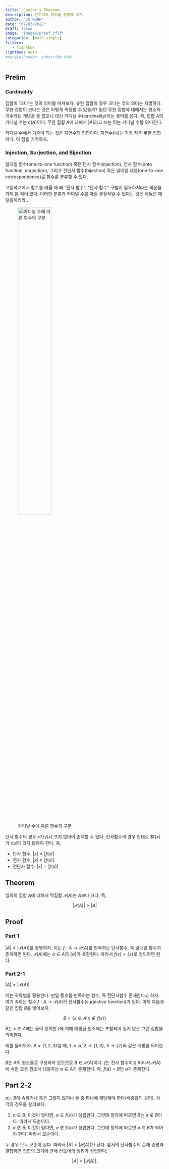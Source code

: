 ```yaml
---
title:  Cantor's Theorem
description: 칸토어의 정리를 증명해 보자.  
author: "JS HUHH"
date: "07/03/2022"
draft: false
image: "images/proof.jfif"
categories: [math-simple]
filters:
   - lightbox
lightbox: auto
#margin-header: subscribe.html
---
```


## Prelim

### Cardinality
집합이 '크다'는 것의 의미를 따져보자. 유한 집합의 경우 크다는 것의 의미는 자명하다. 무한 집합이 크다는 것은 어떻게 측정할 수 있을까? 일단 무한 집합에 대해서는 원소의 개수라는 개념을 쓸 없으니 대신 카디널 수(cardinality)라는 용어를 쓴다. 즉, 집합 $A$의 카디널 수는 $c(A)$이다. 무한 집합 $A$에 대해서 $|A|$라고 쓰는 이는 카디널 수를 의미한다. 

:::{.column-margin}
카디널 수에서 기준이 되는 것은 자연수의 집합이다. 자연수($\mathbb N$)는 가장 작은 무한 집합이다. 이 점을 기억하자. 
:::

### Injection, Surjection, and Bijection 

일대일 함수(one-to-one function) 혹은 단사 함수(injection), 전사 함수(onto function, surjection), 그리고 전단사 함수(bijection) 혹은 일대일 대응(one-to-one correspondence)로 함수를 분류할 수 있다. 

:::{.column-margin}
고등학교에서 함수를 배울 때 왜 "전사 함수", "단사 함수" 구별이 필요하지라는 의문을 가져 본 적이 있다. 이러한 분류가 카디널 수를 따질 결정적일 수 있다는 것은 뒤늦은 깨달음이리라... 
:::

![카디널 수에 따른 함수의 구분](images/four-functions.png){width=50%}

단사 함수의 경우 $x$가 $f(x)$ 크지 않아야 존재할 수 있다. 전사함수의 경우 반대로 $f(x)가 $x$보다 크지 않아야 한다. 즉, 

- 단사 함수: $|x| \leq |f(x)|$
- 전사 함수: $|x| \geq |f(x)|$
- 전단사 함수: $|x| = |f(x)|$

## Theorem 

임의의 집합 $A$에 대해서 멱집합 $\mathcal P (A)$는 $A$보다 크다. 즉, 

$$
|\mathcal P(A)| > |A|
$$

## Proof 

### Part 1 

$|A| \leq |\mathcal P (A)|$를 증명하자. 이는 $f: A \to \mathcal P(A)$를 만족하는 단사함수, 즉 일대일 함수가 존재하면 된다. $\mathcal P(A)$에는 $a \in A$의 $\{ a \}$가 포함된다. 따라서 $f(x) = \{ x \}$로 정의하면 된다. 

### Part 2-1
$|A| \neq |\mathcal P (A)|$

이는 귀류법을 활용한다. 만일 등호를 만족하는 함수, 즉 전단사함수 존재한다고 하자. 여기 속하는 함수 $f: A \to \mathcal P(A)$가 전사함수(surjective function)가 된다. 이제 다음과 같은 집합 $B$를 빚어보자. 

$$
B = \{ x \in A| x \notin f(x) \}
$$

$B$는 $x \in A$에는 들어 있지만 $f$에 의해 매핑된 원소에는 포함되어 있지 않은 그런 집합을 의미한다. 

:::{.column-margin}
예를 들어보자. $A = \{1,2,3\}$일 때, $1 \to \emptyset$, $2 \to \{ 1, 3\}$, $3 \to \{ 2\}$와 같은 매핑을 의미한다. 
:::

$B$는 $A$의 원소들로 구성되어 있으므로 $B \in \mathcal P(A)$이다. $f$는 전사 함수이고 따라서 $\mathcal P(A)$에 속한 모든 원소에 대응하는 $a \in A$가 존재한다. 즉, $f(a) = B$인 $a$가 존재한다. 

## Part 2-2

$a$는 $B$에 속하거나 혹은 그렇지 않거나 둘 중 하나에 해당해야 한다(배중률의 공리). 각각의 경우를 살펴보자. 


1. $a \in B$; 이것이 맞다면, $a \in f(a)$가 성립한다. 그런데 정의에 따르면 $B$는 $a \notin B$이다. 따라서 모순이다. 
2. $a \notin B$; 이것이 맞다면, $a \notin f(a)$가 성립한다. 그런데 정의에 따르면 $a \in B$가 되어야 한다. 따라서 모순이다. 

두 경우 모두 모순이 된다. 따라서 $|A| \neq |\mathcal P(A)|$가 된다. 앞서의 단사함수의 존재 증명과 결합하면 집합의 크기에 관해 칸토어의 정리가 성립한다; 

$$
|A| < |\mathcal P (A)|.
$$
